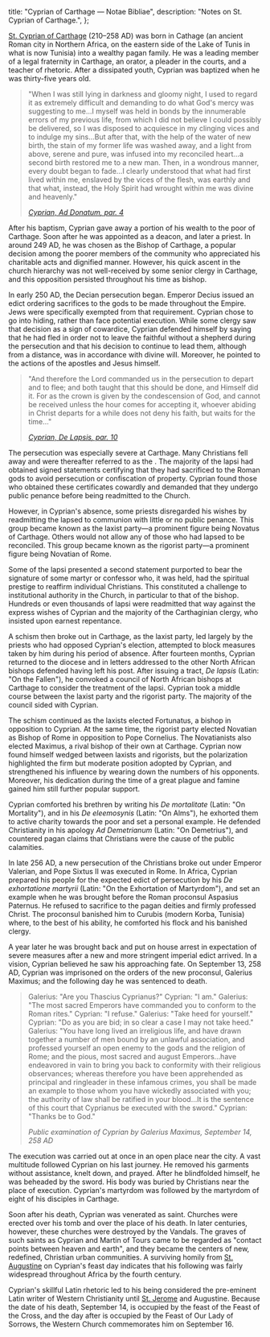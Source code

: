   title: "Cyprian of Carthage — Notae Bibliae",
  description: "Notes on St. Cyprian of Carthage.",
};

<Initial text="Cyprian of Carthage"/>

[St. Cyprian of Carthage](/glossary/names#cyprian) (210–258 AD) was born in Cathage (an ancient Roman city in Northern Africa, on the eastern side of the Lake of Tunis in what is now Tunisia) into a wealthy pagan family. He was a leading member of a legal fraternity in Carthage, an orator, a pleader in the courts, and a teacher of rhetoric. After a dissipated youth, Cyprian was baptized when he was thirty-five years old.

> "When I was still lying in darkness and gloomy night, I used to regard it as extremely difficult and demanding to do what God's mercy was suggesting to me…I myself was held in bonds by the innumerable errors of my previous life, from which I did not believe I could possibly be delivered, so I was disposed to acquiesce in my clinging vices and to indulge my sins…But after that, with the help of the water of new birth, the stain of my former life was washed away, and a light from above, serene and pure, was infused into my reconciled heart…a second birth restored me to a new man. Then, in a wondrous manner, every doubt began to fade…I clearly understood that what had first lived within me, enslaved by the vices of the flesh, was earthly and that what, instead, the Holy Spirit had wrought within me was divine and heavenly."
>
> <cite>[Cyprian, *Ad Donatum*, par. 4](https://www.newadvent.org/fathers/050601.htm)</cite>

After his baptism, Cyprian gave away a portion of his wealth to the poor of Carthage. Soon after he was appointed as a deacon, and later a priest. In around 249 AD, he was chosen as the Bishop of Carthage, a popular decision among the poorer members of the community who appreciated his charitable acts and dignified manner. However, his quick ascent in the church hierarchy was not well-received by some senior clergy in Carthage, and this opposition persisted throughout his time as bishop.

In early 250 AD, the Decian persecution began. Emperor Decius issued an edict ordering sacrifices to the gods to be made throughout the Empire. Jews were specifically exempted from that requirement. Cyprian chose to go into hiding, rather than face potential execution. While some clergy saw that decision as a sign of cowardice, Cyprian defended himself by saying that he had fled in order not to leave the faithful without a shepherd during the persecution and that his decision to continue to lead them, although from a distance, was in accordance with divine will. Moreover, he pointed to the actions of the apostles and Jesus himself.

> "And therefore the Lord commanded us in the persecution to depart and to flee; and both taught that this should be done, and Himself did it. For as the crown is given by the condescension of God, and cannot be received unless the hour comes for accepting it, whoever abiding in Christ departs for a while does not deny his faith, but waits for the time…"
>
> <cite>[Cyprian, *De Lapsis*, par. 10](https://www.newadvent.org/fathers/050703.htm)</cite>

The persecution was especially severe at Carthage. Many Christians fell away and were thereafter referred to as the *<Definition lang="latin" anchor="lapsi" text="lapsi" />*. The majority of the lapsi had obtained signed statements certifying that they had sacrificed to the Roman gods to avoid persecution or confiscation of property. Cyprian found those who obtained these certificates cowardly and demanded that they undergo public penance before being readmitted to the Church.

However, in Cyprian's absence, some priests disregarded his wishes by readmitting the lapsed to communion with little or no public penance. This group became known as the laxist party—a prominent figure being Novatus of Carthage. Others would not allow any of those who had lapsed to be reconciled. This group became known as the rigorist party—a prominent figure being Novatian of Rome.

Some of the lapsi presented a second statement purported to bear the signature of some martyr or confessor who, it was held, had the spiritual prestige to reaffirm individual Christians. This constituted a challenge to institutional authority in the Church, in particular to that of the bishop. Hundreds or even thousands of lapsi were readmitted that way against the express wishes of Cyprian and the majority of the Carthaginian clergy, who insisted upon earnest repentance.

A schism then broke out in Carthage, as the laxist party, led largely by the priests who had opposed Cyprian's election, attempted to block measures taken by him during his period of absence. After fourteen months, Cyprian returned to the diocese and in letters addressed to the other North African bishops defended having left his post. After issuing a tract, *De lapsis* (Latin: "On the Fallen"), he convoked a council of North African bishops at Carthage to consider the treatment of the lapsi. Cyprian took a middle course between the laxist party and the rigorist party. The majority of the council sided with Cyprian.

The schism continued as the laxists elected Fortunatus, a bishop in opposition to Cyprian. At the same time, the rigorist party elected Novatian as Bishop of Rome in opposition to Pope Cornelius. The Novatianists also elected Maximus, a rival bishop of their own at Carthage. Cyprian now found himself wedged between laxists and rigorists, but the polarization highlighted the firm but moderate position adopted by Cyprian, and strengthened his influence by wearing down the numbers of his opponents. Moreover, his dedication during the time of a great plague and famine gained him still further popular support.

Cyprian comforted his brethren by writing his *De mortalitate* (Latin: "On Mortality"), and in his *De eleemosynis* (Latin: "On Alms"), he exhorted them to active charity towards the poor and set a personal example. He defended Christianity in his apology *Ad Demetrianum* (Latin: "On Demetrius"), and countered pagan claims that Christians were the cause of the public calamities.

In late 256 AD, a new persecution of the Christians broke out under Emperor Valerian, and Pope Sixtus II was executed in Rome. In Africa, Cyprian prepared his people for the expected edict of persecution by his *De exhortatione martyrii* (Latin: "On the Exhortation of Martyrdom"), and set an example when he was brought before the Roman proconsul Aspasius Paternus. He refused to sacrifice to the pagan deities and firmly professed Christ. The proconsul banished him to Curubis (modern Korba, Tunisia) where, to the best of his ability, he comforted his flock and his banished clergy.

A year later he was brought back and put on house arrest in expectation of severe measures after a new and more stringent imperial edict arrived. In a vision, Cyprian believed he saw his approaching fate. On September 13, 258 AD, Cyprian was imprisoned on the orders of the new proconsul, Galerius Maximus; and the following day he was sentenced to death.

> Galerius: "Are you Thascius Cyprianus?"
> Cyprian: "I am."
> Galerius: "The most sacred Emperors have commanded you to conform to the Roman rites."
> Cyprian: "I refuse."
> Galerius: "Take heed for yourself."
> Cyprian: "Do as you are bid; in so clear a case I may not take heed."
> Galerius: "You have long lived an irreligious life, and have drawn together a number of men bound by an unlawful association, and professed yourself an open enemy to the gods and the religion of Rome; and the pious, most sacred and august Emperors…have endeavored in vain to bring you back to conformity with their religious observances; whereas therefore you have been apprehended as principal and ringleader in these infamous crimes, you shall be made an example to those whom you have wickedly associated with you; the authority of law shall be ratified in your blood…It is the sentence of this court that Cyprianus be executed with the sword."
> Cyprian: "Thanks be to God."
>
> <cite>Public examination of Cyprian by Galerius Maximus, September 14, 258 AD</cite>

The execution was carried out at once in an open place near the city. A vast multitude followed Cyprian on his last journey. He removed his garments without assistance, knelt down, and prayed. After he blindfolded himself, he was beheaded by the sword. His body was buried by Christians near the place of execution. Cyprian's martyrdom was followed by the martyrdom of eight of his disciples in Carthage.

Soon after his death, Cyprian was venerated as saint. Churches were erected over his tomb and over the place of his death. In later centuries, however, these churches were destroyed by the Vandals. The graves of such saints as Cyprian and Martin of Tours came to be regarded as "contact points between heaven and earth", and they became the centers of new, redefined, Christian urban communities. A surviving homily from [St. Augustine](/people/saints/latin-fathers/augustine-of-hippo) on Cyprian's feast day indicates that his following was fairly widespread throughout Africa by the fourth century.

Cyprian's skillful Latin rhetoric led to his being considered the pre-eminent Latin writer of Western Christianity until [St. Jerome](/people/saints/latin-fathers/jerome-of-stridon) and Augustine. Because the date of his death, September 14, is occupied by the feast of the Feast of the Cross, and the day after is occupied by the Feast of Our Lady of Sorrows, the Western Church commemorates him on September 16.
